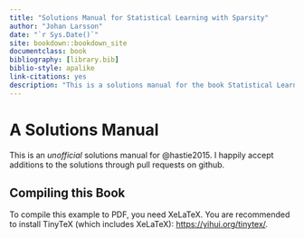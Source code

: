 ```yaml
--- 
title: "Solutions Manual for Statistical Learning with Sparsity"
author: "Johan Larsson"
date: "`r Sys.Date()`"
site: bookdown::bookdown_site
documentclass: book
bibliography: [library.bib]
biblio-style: apalike
link-citations: yes
description: "This is a solutions manual for the book Statistical Learning with Sparsity"
---
```


# A Solutions Manual

This is an *unofficial* solutions manual for @hastie2015. I happily
accept additions to the solutions through pull requests on github.

## Compiling this Book

To compile this example to PDF, you need XeLaTeX. You are recommended to install TinyTeX (which includes XeLaTeX): <https://yihui.org/tinytex/>.

<!-- ```{r include=FALSE} -->
<!-- # automatically create a bib database for R packages -->
<!-- knitr::write_bib(c( -->
<!--   .packages(), 'bookdown', 'knitr', 'rmarkdown' -->
<!-- ), 'packages.bib') -->
<!-- ``` -->
